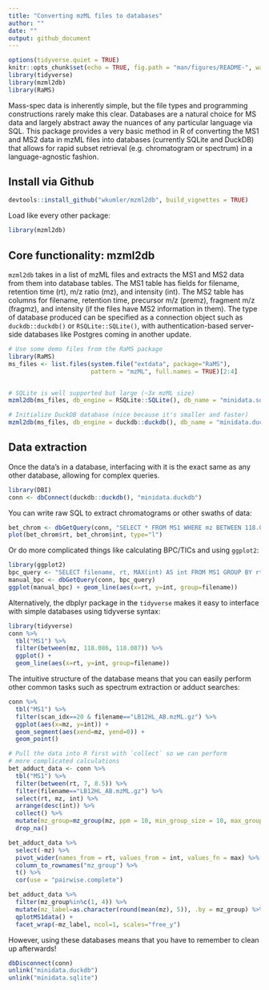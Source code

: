 ```yaml
---
title: "Converting mzML files to databases"
author: ""
date: ""
output: github_document
---
```


```r
options(tidyverse.quiet = TRUE)
knitr::opts_chunk$set(echo = TRUE, fig.path = "man/figures/README-", warning=FALSE)
library(tidyverse)
library(mzml2db)
library(RaMS)
```


Mass-spec data is inherently simple, but the file types and programming 
constructions rarely make this clear. Databases are a natural choice for MS
data and largely abstract away the nuances of any particular language via SQL.
This package provides a very basic method in R of converting the MS1 and MS2
data in mzML files into databases (currently SQLite and DuckDB) that allows
for rapid subset retrieval (e.g. chromatogram or spectrum) in a language-agnostic
fashion.

## Install via Github

```r
devtools::install_github("wkumler/mzml2db", build_vignettes = TRUE)
```

Load like every other package:

```r
library(mzml2db)
```


## Core functionality: mzml2db

`mzml2db` takes in a list of mzML files and extracts the MS1 and MS2 data from
them into database tables. The MS1 table has fields for filename, retention
time (rt), m/z ratio (mz), and intensity (int). The MS2 table has columns
for filename, retention time, precursor m/z (premz), fragment m/z (fragmz),
and intensity (if the files have MS2 information in them). The type of database
produced can be specified as a connection object such as `duckdb::duckdb()` or
`RSQLite::SQLite()`, with authentication-based server-side databases like 
Postgres coming in another update.

```r
# Use some demo files from the RaMS package
library(RaMS)
ms_files <- list.files(system.file("extdata", package="RaMS"),
                       pattern = "mzML", full.names = TRUE)[2:4]


# SQLite is well supported but large (~3x mzML size)
mzml2db(ms_files, db_engine = RSQLite::SQLite(), db_name = "minidata.sqlite")

# Initialize DuckDB database (nice because it's smaller and faster)
mzml2db(ms_files, db_engine = duckdb::duckdb(), db_name = "minidata.duckdb")
```

## Data extraction

Once the data's in a database, interfacing with it is the exact same as any
other database, allowing for complex queries.

```r
library(DBI)
conn <- dbConnect(duckdb::duckdb(), "minidata.duckdb")
```

You can write raw SQL to extract chromatograms or other swaths of data:

```r
bet_chrom <- dbGetQuery(conn, "SELECT * FROM MS1 WHERE mz BETWEEN 118.086 AND 118.087")
plot(bet_chrom$rt, bet_chrom$int, type="l")
```

Or do more complicated things like calculating BPC/TICs and using `ggplot2`:

```r
library(ggplot2)
bpc_query <- "SELECT filename, rt, MAX(int) AS int FROM MS1 GROUP BY rt, filename"
manual_bpc <- dbGetQuery(conn, bpc_query)
ggplot(manual_bpc) + geom_line(aes(x=rt, y=int, group=filename))
```

Alternatively, the dbplyr package in the `tidyverse` makes it easy to interface with simple databases using tidyverse syntax:

```r
library(tidyverse)
conn %>%
  tbl("MS1") %>%
  filter(between(mz, 118.086, 118.087)) %>%
  ggplot() +
  geom_line(aes(x=rt, y=int, group=filename))
```

The intuitive structure of the database means that you can easily perform other common tasks such as spectrum extraction or adduct searches:

```r
conn %>%
  tbl("MS1") %>%
  filter(scan_idx==20 & filename=="LB12HL_AB.mzML.gz") %>%
  ggplot(aes(x=mz, y=int)) +
  geom_segment(aes(xend=mz, yend=0)) +
  geom_point()
```

```r
# Pull the data into R first with `collect` so we can perform 
# more complicated calculations
bet_adduct_data <- conn %>%
  tbl("MS1") %>%
  filter(between(rt, 7, 8.5)) %>%
  filter(filename=="LB12HL_AB.mzML.gz") %>%
  select(rt, mz, int) %>%
  arrange(desc(int)) %>%
  collect() %>%
  mutate(mz_group=mz_group(mz, ppm = 10, min_group_size = 10, max_groups = 5)) %>%
  drop_na()

bet_adduct_data %>%
  select(-mz) %>%
  pivot_wider(names_from = rt, values_from = int, values_fn = max) %>%
  column_to_rownames("mz_group") %>%
  t() %>%
  cor(use = "pairwise.complete")

bet_adduct_data %>%
  filter(mz_group%in%c(1, 4)) %>%
  mutate(mz_label=as.character(round(mean(mz), 5)), .by = mz_group) %>%
  qplotMS1data() +
  facet_wrap(~mz_label, ncol=1, scales="free_y")
```

However, using these databases means that you have to remember to clean up
afterwards!

```r
dbDisconnect(conn)
unlink("minidata.duckdb")
unlink("minidata.sqlite")
```
